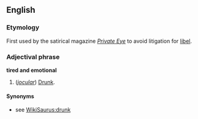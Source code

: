 ==English==
===Etymology===
First used by the satirical magazine ''[[w:Private Eye|Private Eye]]'' to avoid litigation for [[libel]].

===Adjectival phrase===
'''tired and emotional'''

#(''[[jocular]]'') [[Drunk]].
====Synonyms====
*see [[WikiSaurus:drunk]]